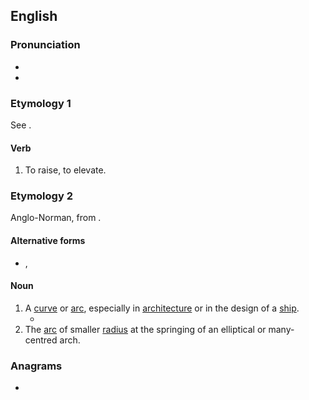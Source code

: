 {{also|Hance}}
==English==

===Pronunciation===
* {{IPA|/hɑːns/|lang=en}}
* {{rhymes|æns|lang=en}}

===Etymology 1===
See {{m|en|enhance}}.

====Verb====
{{en-verb|hanc}}

# {{lb|en|transitive|obsolete}} To raise, to elevate.
#: {{rfquotek|Lydgate}}

===Etymology 2===
Anglo-Norman, from {{der|en|fro|haulce}}.

====Alternative forms====
* {{l|en|hanch}}, {{l|en|haunch}}

====Noun====
{{en-noun}}

# A [[curve]] or [[arc]], especially in [[architecture]] or in the design of a [[ship]].
#* {{quote-text|year=1974|author=Guy Davenport|title=Tatlin!|passage=He wears a minimal white cotton brief, and is pleased by the '''hance''' of its pouch, a catenary dip as he faces the mirror, the profile navicular and ostent.}}
# The [[arc]] of smaller [[radius]] at the springing of an elliptical or many-centred arch.

===Anagrams===
* {{anagrams|en|a=acehn|Chena}}